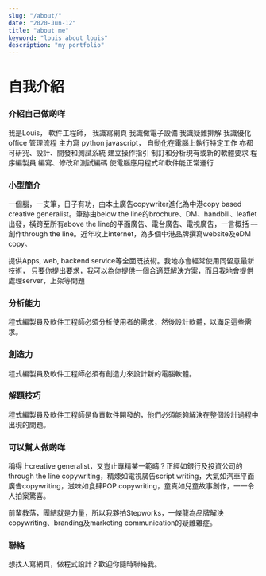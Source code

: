 ```yaml
---
slug: "/about/"
date: "2020-Jun-12"
title: "about me"
keyword: "louis about louis"
description: "my portfolio"
---
```


# 自我介紹

### 介紹自己做啲咩
我是Louis，
軟件工程師，
我識寫網頁
我識做電子設備
我識疑難排解
我識優化 office 管理流程
主力寫 python javascript，
自動化在電腦上執行特定工作
亦都可研究、設計、開發和測試系統
建立操作指引
制訂和分析現有或新的軟體要求
程序編製員 編寫、修改和測試編碼
使電腦應用程式和軟件能正常運行


### 小型簡介
一個腦，一支筆，日子有功，由本土廣告copywriter進化為中港copy based creative generalist。筆跡由below the line的brochure、DM、handbill、leaflet出發，橫跨至所有above the line的平面廣告、電台廣告、電視廣告，一言概括 –– 創作through the line。近年攻上internet，為多個中港品牌撰寫website及eDM copy。

提供Apps, web, backend service等全面既技術。我地亦會經常使用同留意最新技術，
只要你提出要求，我可以為你提供一個合適既解決方案，而且我地會提供處理server，上架等問題

### 分析能力
程式編製員及軟件工程師必須分析使用者的需求，然後設計軟體，以滿足這些需求。

### 創造力
程式編製員及軟件工程師必須有創造力來設計新的電腦軟體。

### 解題技巧
程式編製員及軟件工程師是負責軟件開發的，他們必須能夠解決在整個設計過程中出現的問題。


### 可以幫人做啲咩
稱得上creative generalist，又豈止專精某一範疇？正經如銀行及投資公司的through the line copywriting，精煉如電視廣告script writing，大氣如汽車平面廣告copywriting，滋味如食肆POP copywriting，童真如兒童故事創作，一一令人拍案驚喜。


前輩教落，團結就是力量，所以我夥拍Stepworks，一條龍為品牌解決copywriting、branding及marketing communication的疑難雜症。


### 聯絡
想找人寫網頁，做程式設計？歡迎你隨時聯絡我。
